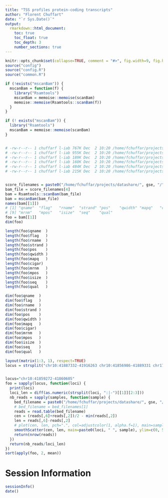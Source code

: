 ```yaml
---
title: "TSS profiles protein-coding transcripts"
author: "Florent Chuffart"
date: "`r Sys.Date()`"
output:
  rmarkdown::html_document:
    toc: true
    toc_float: true
    toc_depth: 3
    number_sections: true
---
```



```r
knitr::opts_chunk$set(collapse=TRUE, comment = "#>", fig.width=9, fig.height=6, eval=TRUE, echo=FALSE, results="hide")
source("config")
source("config.R")
source("common.R")
```


```r
if (!exists("mscanBam")) {
  mscanBam = function(f) {
    library("Rsamtools")
    mscanBam = memoise::memoise(scanBam)
    memoise::memoise(Rsamtools::scanBam(f))
  }
}

if (! exists("mscanBam")) {
  library("Rsamtools")
  mscanBam = memoise::memoise(scanBam)
}


# -rw-r--r-- 1 chuffarf l-iab 767K Dec  2 10:20 /home/fchuffar/projects/datashare/hsspz/cth2b_rep11_end-to-end_trim30_bowtie2_Homo_sapiens_hg38_srt.bam.SAR.bam
# -rw-r--r-- 1 chuffarf l-iab 955K Dec  2 10:20 /home/fchuffar/projects/datashare/hsspz/cth2b_rep12_end-to-end_trim30_bowtie2_Homo_sapiens_hg38_srt.bam.SAR.bam
# -rw-r--r-- 1 chuffarf l-iab 189K Dec  2 10:20 /home/fchuffar/projects/datashare/hsspz/cth2b_rep21_end-to-end_trim30_bowtie2_Homo_sapiens_hg38_srt.bam.SAR.bam
# -rw-r--r-- 1 chuffarf l-iab 160K Dec  2 10:20 /home/fchuffar/projects/datashare/hsspz/cth2b_rep22_end-to-end_trim30_bowtie2_Homo_sapiens_hg38_srt.bam.SAR.bam
# -rw-r--r-- 1 chuffarf l-iab 484K Dec  2 10:20 /home/fchuffar/projects/datashare/hsspz/input_rep10_end-to-end_trim30_bowtie2_Homo_sapiens_hg38_srt.bam.SAR.bam
# -rw-r--r-- 1 chuffarf l-iab 215K Dec  2 10:20 /home/fchuffar/projects/datashare/hsspz/input_rep20_end-to-end_trim30_bowtie2_Homo_sapiens_hg38_srt.bam.SAR.bam


score_filenames = paste0("/home/fchuffar/projects/datashare/", gse, "/", samples, "_end-to-end_trim30_bowtie2_", species, "_", version, "_srt.bam.SAR.bam")
bam_file = score_filenames[4]
bam = Rsamtools::scanBam(bam_file)
bam = mscanBam(bam_file)
names(bam[[1]])
# [1] "qname"  "flag"   "rname"  "strand" "pos"    "qwidth" "mapq"   "cigar"
# [9] "mrnm"   "mpos"   "isize"  "seq"    "qual"
foo = bam[[1]]
dim(foo)

length(foo$qname  )
length(foo$flag   )
length(foo$rname  )
length(foo$strand )
length(foo$pos    )
length(foo$qwidth )
length(foo$mapq   )
length(foo$cigar)
length(foo$mrnm   )
length(foo$mpos   )
length(foo$isize  )
length(foo$seq    )
length(foo$qual   )

dim(foo$qname  )
dim(foo$flag   )
dim(foo$rname  )
dim(foo$strand )
dim(foo$pos    )
dim(foo$qwidth )
dim(foo$mapq   )
dim(foo$cigar)
dim(foo$mrnm   )
dim(foo$mpos   )
dim(foo$isize  )
dim(foo$seq    )
dim(foo$qual   )

```


```r
layout(matrix(1:3, 1), respect=TRUE)
locus = strsplit("chr10:41887332-41916263 chr10:41856986-41889331 chr17:21943262-21983441 chr17:21983555-21984549 chr2:89811301-89833976 chr5:49666174-49667431 chr4:49091249-49112662 chr4:49631298-49658068 chr4:49631298-49658068 chr16:34571580-34576219 chr5:49656289-49661871 chr5:49656289-49661871 chr4:49110670-49156598 chr5:49601092-49603131 chr17:21985159-21992022 chr2:89835277-89841184", " ")[[1]]


locus="chr10:41859272-41860605"
foo = sapply(locus, function(loci) {
  print(loci)
  loci_len = diff(as.numeric(strsplit(loci, ":|-")[[1]][2:3]))
  nb_reads = sapply(samples, function(sample) {
    bed_filename = paste0("/home/fchuffar/projects/datashare/", gse, "/", sample, "_end-to-end_trim30_bowtie2_", species, "_", version, "_srt.bam.", loci, ".bed")
    # bed_filename = bed_filenames[1]
    reads = read.table(bed_filename)
    cen = (reads[,6]+reads[,2])/2 - min(reads[,2])
    len = reads[,6]-reads[,2] 
    # plot(cen, len, pch=".", col=adjustcolor(1, alpha.f=1), main=sample, ylim=c(0, 500))
    smoothScatter(cen, len, main=paste0(loci, " ", sample), ylim=c(0, 500))
    return(nrow(reads))
  })
  return(nb_reads/loci_len)
})
sort(apply(foo, 2, mean))
```


# Session Information

```r
sessionInfo()
date()
```



























